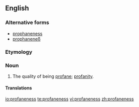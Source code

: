 ==English==

===Alternative forms===
* [[prophaneness]]
* [[prophaneneß]]

===Etymology===
{{suffix|profane|ness}}

===Noun===
{{en-noun|-}}

# The quality of being [[profane]]; [[profanity]].

====Translations====
{{trans-top|the quality of being profane; profanity}}
{{trans-mid}}
{{trans-bottom}}

[[io:profaneness]]
[[te:profaneness]]
[[vi:profaneness]]
[[zh:profaneness]]